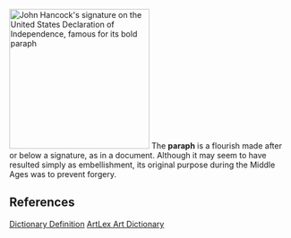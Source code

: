 [[Image:JohnHancockSignature.jpg|thumb|right|250px|John Hancock's [[signature]] on the [[United States Declaration of Independence, famous for its bold paraph]]]]
The '''paraph''' is a flourish made after or below a signature, as in a document. Although it may seem to have resulted simply as embellishment, its original purpose during the Middle Ages was to prevent forgery. 

==References==

[http://dictionary.reference.com/browse/paraph/ Dictionary Definition]
[http://artlex.com/ArtLex/P.html#anchor5714739/ ArtLex Art Dictionary]